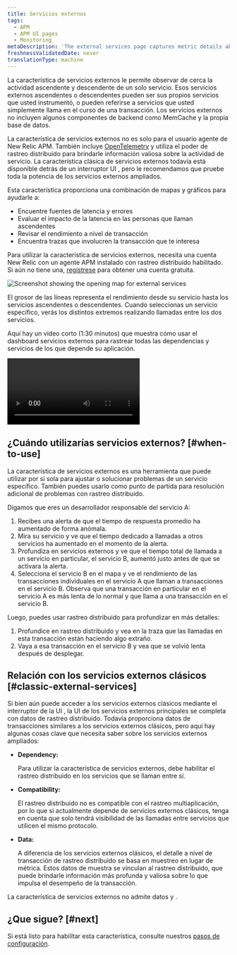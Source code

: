 ```yaml
---
title: Servicios externos
tags:
  - APM
  - APM UI pages
  - Monitoring
metaDescription: 'The external services page captures metric details about out-of-process services such as web services, cloud resources, or other network calls.'
freshnessValidatedDate: never
translationType: machine
---
```



La característica de servicios externos le permite observar de cerca la actividad ascendente y descendente de un solo servicio. Esos servicios externos ascendentes o descendentes pueden ser sus propios servicios que usted instrumentó, o pueden referirse a servicios que usted simplemente llama en el curso de una transacción. Los servicios externos no incluyen algunos componentes de backend como MemCache y la propia base de datos.

La característica de servicios externos no es solo para el usuario agente de New Relic APM. También incluye [OpenTelemetry](/docs/more-integrations/open-source-telemetry-integrations/opentelemetry/introduction-opentelemetry-new-relic) y utiliza el poder de rastreo distribuido para brindarle información valiosa sobre la actividad de servicio. La característica clásica de servicios externos todavía está disponible detrás de un interruptor UI , pero le recomendamos que pruebe toda la potencia de los servicios externos ampliados.

Esta característica proporciona una combinación de mapas y gráficos para ayudarle a:

* Encuentre fuentes de latencia y errores
* Evaluar el impacto de la latencia en las personas que llaman ascendentes
* Revisar el rendimiento a nivel de transacción
* Encuentra trazas que involucren la transacción que te interesa

Para utilizar la característica de servicios externos, necesita una cuenta New Relic con un agente APM instalado con rastreo distribuido habilitado. Si aún no tiene una, [regístrese](https://newrelic.com/signup) para obtener una cuenta gratuita.

<img
  title="Screenshot showing the opening map for external services"
  alt="Screenshot showing the opening map for external services"
  src={apmExternalServiceIntro}
/>

<figcaption>
  El grosor de las líneas representa el rendimiento desde su servicio hasta los servicios ascendentes o descendentes. Cuando seleccionas un servicio específico, verás los distintos extremos realizando llamadas entre los dos servicios.
</figcaption>

Aquí hay un video corto (1:30 minutos) que muestra cómo usar el dashboard servicios externos para rastrear todas las dependencias y servicios de los que depende su aplicación.

<Video
  id="903EF9MAql8"
  type="youtube"
/>

## ¿Cuándo utilizarías servicios externos? [#when-to-use]

La característica de servicios externos es una herramienta que puede utilizar por sí sola para ajustar o solucionar problemas de un servicio específico. También puedes usarlo como punto de partida para resolución adicional de problemas con rastreo distribuido.

Digamos que eres un desarrollador responsable del servicio A:

1. Recibes una alerta de que el tiempo de respuesta promedio ha aumentado de forma anómala.
2. Mira su servicio y ve que el tiempo dedicado a llamadas a otros servicios ha aumentado en el momento de la alerta.
3. Profundiza en servicios externos y ve que el tiempo total de llamada a un servicio en particular, el servicio B, aumentó justo antes de que se activara la alerta.
4. Selecciona el servicio B en el mapa y ve el rendimiento de las transacciones individuales en el servicio A que llaman a transacciones en el servicio B. Observa que una transacción en particular en el servicio A es más lenta de lo normal y que llama a una transacción en el servicio B.

Luego, puedes usar rastreo distribuido para profundizar en más detalles:

1. Profundice en rastreo distribuido y vea en la traza que las llamadas en esta transacción están haciendo algo extraño.
2. Vaya a esa transacción en el servicio B y vea que se volvió lenta después de desplegar.

## Relación con los servicios externos clásicos [#classic-external-services]

Si bien aún puede acceder a los servicios externos clásicos mediante el interruptor de la UI , la UI de los servicios externos principales se completa con datos de rastreo distribuido. Todavía proporciona datos de transacciones similares a los servicios externos clásicos, pero aquí hay algunas cosas clave que necesita saber sobre los servicios externos ampliados:

* <DoNotTranslate>**Dependency:**</DoNotTranslate>

  Para utilizar la característica de servicios externos, debe habilitar el rastreo distribuido en los servicios que se llaman entre sí.

* <DoNotTranslate>**Compatibility:**</DoNotTranslate>

  El rastreo distribuido no es compatible con el rastreo multiaplicación, por lo que si actualmente depende de servicios externos clásicos, tenga en cuenta que solo tendrá visibilidad de las llamadas entre servicios que utilicen el mismo protocolo.

* <DoNotTranslate>**Data:**</DoNotTranslate>

  A diferencia de los servicios externos clásicos, el detalle a nivel de transacción de rastreo distribuido se basa en muestreo en lugar de métrica. Estos datos de muestra se vinculan al rastreo distribuido, que puede brindarle información más profunda y valiosa sobre lo que impulsa el desempeño de la transacción.

<Callout variant="tip">
  La característica de servicios externos no admite datos <InlinePopover type="browser"/>y <InlinePopover type="mobile"/>.
</Callout>

## ¿Que sigue? [#next]

Si está listo para habilitar esta característica, consulte nuestros [pasos de configuración](/docs/apm/apm-ui-pages/monitoring/external-services/external-services-setup).